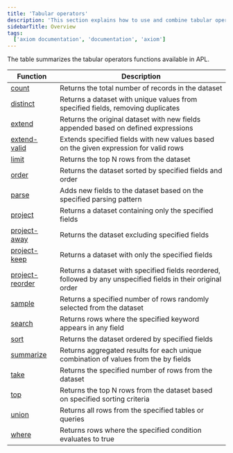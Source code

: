 ```yaml
---
title: 'Tabular operators'
description: 'This section explains how to use and combine tabular operators in APL.'
sidebarTitle: Overview
tags:
  ['axiom documentation', 'documentation', 'axiom']
---
```


The table summarizes the tabular operators functions available in APL.

| Function                                                          | Description                                                                                                                                            |
|-------------------------------------------------------------------|--------------------------------------------------------------------------------------------------------------------------------------------------------|
| [count](/apl/tabular-operators/count-operator)                     | Returns the total number of records in the dataset                                                                                                    |
| [distinct](/apl/tabular-operators/distinct-operator)               | Returns a dataset with unique values from specified fields, removing duplicates                                                                        |
| [extend](/apl/tabular-operators/extend-operator)                   | Returns the original dataset with new fields appended based on defined expressions                                                                     |
| [extend-valid](/apl/tabular-operators/extend-valid-operator)       | Extends specified fields with new values based on the given expression for valid rows                                                                 |
| [limit](/apl/tabular-operators/limit-operator)                     | Returns the top N rows from the dataset                                                                                                               |
| [order](/apl/tabular-operators/order-operator)                     | Returns the dataset sorted by specified fields and order                                                                                              |
| [parse](/apl/tabular-operators/parse-operator)                     | Adds new fields to the dataset based on the specified parsing pattern                                                                                 |
| [project](/apl/tabular-operators/project-operator)                 | Returns a dataset containing only the specified fields                                                                                                |
| [project-away](/apl/tabular-operators/project-away-operator)       | Returns the dataset excluding specified fields                                                                                                        |
| [project-keep](/apl/tabular-operators/project-keep-operator)       | Returns a dataset with only the specified fields                                                                                                      |
| [project-reorder](/apl/tabular-operators/project-reorder-operator) | Returns a dataset with specified fields reordered, followed by any unspecified fields in their original order                                         |
| [sample](/apl/tabular-operators/sample-operator)                   | Returns a specified number of rows randomly selected from the dataset                                                                                  |
| [search](/apl/tabular-operators/search-operator)                   | Returns rows where the specified keyword appears in any field                                                                                          |
| [sort](/apl/tabular-operators/sort-operator)                       | Returns the dataset ordered by specified fields                                                                                                       |
| [summarize](/apl/tabular-operators/summarize-operator)             | Returns aggregated results for each unique combination of values from the by fields                                                                    |
| [take](/apl/tabular-operators/take-operator)                       | Returns the specified number of rows from the dataset                                                                                                 |
| [top](/apl/tabular-operators/top-operator)                         | Returns the top N rows from the dataset based on specified sorting criteria                                                                           |
| [union](/apl/tabular-operators/union-operator)                     | Returns all rows from the specified tables or queries                                                                                                 |
| [where](/apl/tabular-operators/where-operator)                     | Returns rows where the specified condition evaluates to true                                                                                          |